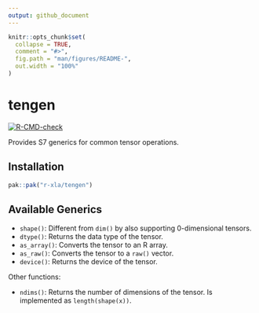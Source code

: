 ```yaml
---
output: github_document
---
```


<!-- README.md is generated from README.Rmd. Please edit that file -->

```r
knitr::opts_chunk$set(
  collapse = TRUE,
  comment = "#>",
  fig.path = "man/figures/README-",
  out.width = "100%"
)
```

# tengen

<!-- badges: start -->
[![R-CMD-check](https://github.com/r-xla/tengen/actions/workflows/R-CMD-check.yaml/badge.svg)](https://github.com/r-xla/tengen/actions/workflows/R-CMD-check.yaml)
<!-- badges: end -->

Provides S7 generics for common tensor operations.

## Installation

``` r
pak::pak("r-xla/tengen")
```

## Available Generics

* `shape()`: Different from `dim()` by also supporting 0-dimensional tensors.
* `dtype()`: Returns the data type of the tensor.
* `as_array()`: Converts the tensor to an R array.
* `as_raw()`: Converts the tensor to a `raw()` vector.
* `device()`: Returns the device of the tensor.

Other functions:

* `ndims()`: Returns the number of dimensions of the tensor.
  Is implemented as `length(shape(x))`.
